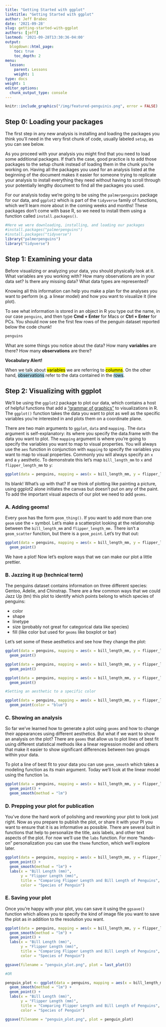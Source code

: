 ```yaml
---
title: "Getting Started with ggplot"
linktitle: "Getting Started with ggplot"
author: Jeff Brabec
date: '2021-09-28'
slug: getting-started-with-ggplot
authors: [jeff]
lastmod: '2021-09-28T13:30:36-04:00'
output:
  blogdown::html_page:
    toc: true
    toc_depth: 2
menu:
  lesson:
    parent: Lessons
    weight: 1
type: docs
weight: 1
editor_options:
  chunk_output_type: console
---
```


```r
knitr::include_graphics("/img/featured-penguinis.png", error = FALSE)
```

## Step 0: Loading your packages

The first step in any new analysis is installing and loading the packages you think you'll need in the very first chunk of code, usually labeled `setup`, as you can see below.

As you proceed with your analysis you might find that you need to load some additional packages. If that's the case, good practice is to add those packages to the setup chunk instead of loading them in the chunk you're working on. Having all the packages you used for an analysis listed at the beginning of the document makes it easier for someone trying to replicate your analysis to install everything they need without having to scroll through your potentially lengthy document to find all the packages you used.

For our analysis today we're going to be using the `palmerpenguins` package for our data, and `ggplot2` which is part of the `tidyverse` family of functions, which we'll learn more about in the coming weeks and months! These packages don't come with base R, so we need to install them using a function called `install.packages()`.

```r
#Here we were downloading, installing, and loading our packages
#install.packages("palmerpenguins")
#install.packages("tidyverse")
library("palmerpenguins")
library("tidyverse")
```

## Step 1: Examining your data

Before visualizing or analyzing your data, you should physically look at it. What variables are you working with? How many observations are in your data set? Is there any missing data? What data types are represented?

Knowing all this information can help you make a plan for the analyses you want to perform (e.g. a linear model) and how you want to visualize it (line plot).

To see what information is stored in an object in R you type out the name, in our case `penguins`, and then type **Cmd + Enter** for Macs or **Ctrl + Enter** for PCs. You should now see the first few rows of the penguin dataset reported below the code chunk!

```r
penguins
```

What are some things you notice about the data? How many **variables** are there? How many **observations** are there?

::: {.note}
**Vocabulary Alert!**

When we talk about <mark>variables</mark> we are referring to <mark>columns</mark>. On the other hand, <mark style="background-color: lightblue">observations</mark> refer to the data contained in the <mark style="background-color: lightblue">rows</mark>.
:::

## Step 2: Visualizing with ggplot

We'll be using the `ggplot2` package to plot our data, which contains a host of helpful functions that add a ["grammar of graphics"](https://ggplot2-book.org) to visualizations in R. The `ggplot()` function takes the data you want to plot as well as the specific variables you're interested in and plots them on a coordinate plane.

There are two main arguments to `ggplot`, `data` and `mapping.` The `data` argument is self-explanatory: its where you specify the data.frame with the data you want to plot. The `mapping` argument is where you're going to specify the variables you want to map to visual properties. You will always use the `aes` function in conjunction with `mapping` to specify the variables you want to map to visual properties. Commonly you will always specify an `x` and a `y` aesthetic. To demonstrate this let's map `bill_length_mm` to `x` and `flipper_length_mm` to `y`:

```r
ggplot(data = penguins, mapping = aes(x = bill_length_mm, y = flipper_length_mm))
```

Its blank! What's up with that? If we think of plotting like painting a picture, using ggplot2 alone initiates the canvas but doesn't put on any of the paint. To add the important visual aspects of our plot we need to add `geoms`.

### A. Adding geoms!

Every `geom` has the form `geom_thing()`. If you want to add more than one `geom` use the `+` symbol. Let's make a scatterplot looking at the relationship between the `bill_length_mm` and `flipper_length_mm.` There isn't a `geom_scatter` function, but there is a `geom_point`. Let's try that out:

```r
ggplot(data = penguins, mapping = aes(x = bill_length_mm, y = flipper_length_mm)) +
  geom_point()
```

We have a plot! Now let's explore ways that we can make our plot a little prettier.

### B. Jazzing it up (technical term)

The penguins dataset contains information on three different species: Gentoo, Adelie, and Chinstrap. There are a few common ways that we could Jazz Up (tm) this plot to identify which points belong to which species of penguins:

- color
- shape
- linetype
- size (probably not great for categorical data like species)
- fill (like color but used for `geoms` like boxplot or bar)

Let's set some of these aesthetics and see how they change the plot:

```r

ggplot(data = penguins, mapping = aes(x = bill_length_mm, y = flipper_length_mm, color = species)) +
  geom_point()

ggplot(data = penguins, mapping = aes(x = bill_length_mm, y = flipper_length_mm, shape = species)) +
  geom_point()

ggplot(data = penguins, mapping = aes(x = bill_length_mm, y = flipper_length_mm, shape = species, color = sex)) +
  geom_point()

#Setting an aesthetic to a specific color

ggplot(data = penguins, mapping = aes(x = bill_length_mm, y = flipper_length_mm)) +
  geom_point(color = "blue")
```

### C. Showing an analysis

So far we've learned how to generate a plot using `geoms` and how to change their appearances using different aesthetics. But what if we want to show an analysis on the plot? There are `geoms` that allow us to plot lines of best fit using different statistical methods like a linear regression model and others that make it easier to show significant differences between two groups within your data.

To plot a line of best fit to your data you can use `geom_smooth` which takes a modeling function as its main argument. Today we'll look at the linear model using the function `lm`.

```r
ggplot(data = penguins, mapping = aes(x = bill_length_mm, y = flipper_length_mm, color = species)) +
  geom_point() +
  geom_smooth(method = "lm")
```

### D. Prepping your plot for publication

You've done the hard work of polishing and reworking your plot to look just right. Now as you prepare to publish the plot, or share it with your PI you want to ensure that it is as informative as possible. There are several built in functions that help to personalize the title, axis labels, and other text aspects of the plot. For now we'll use the `labs` function. For more "hands-on" personalization you can use the `theme` function, which we'll explore later. 

```r
ggplot(data = penguins, mapping = aes(x = bill_length_mm, y = flipper_length_mm, color = species)) +
  geom_point() +
  geom_smooth(method = "lm") +
  labs(x = "Bill Length (mm)",
       y = "Flipper Length (mm)",
       title = "Comparing Flipper Length and Bill Length of Penguins",
       color = "Species of Penguin")
```

### E. Saving your plot

Once you're happy with your plot, you can save it using the `ggsave()` function which allows you to specify the kind of image file you want to save the plot as in addition to the resolution you want.

```r
ggplot(data = penguins, mapping = aes(x = bill_length_mm, y = flipper_length_mm, color = species)) +
  geom_smooth(method = "lm") +
  geom_point() +
  labs(x = "Bill Length (mm)",
       y = "Flipper Length (mm)",
       title = "Comparing Flipper Length and Bill Length of Penguins",
       color = "Species of Penguin")

ggsave(filename = "penguin_plot.png", plot = last_plot())

#OR

penguin_plot <- ggplot(data = penguins, mapping = aes(x = bill_length_mm, y = flipper_length_mm, color = species)) +
  geom_smooth(method = "lm") +
  geom_point() +
  labs(x = "Bill Length (mm)",
       y = "Flipper Length (mm)",
       title = "Comparing Flipper Length and Bill Length of Penguins",
       color = "Species of Penguin")

ggsave(filename = "penguin_plot.png", plot = penguin_plot)
```
